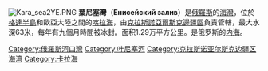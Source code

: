 [[Image:Kara_sea2YE.PNG|thumb]]
'''葉尼塞灣'''（'''Енисейский залив'''）是[[俄羅斯|俄羅斯]]的[[海灣|海灣]]，位於[[格達半島|格達半島]]和歐亞大陸之間的[[喀拉海|喀拉海]]，由[[克拉斯諾亞爾斯克邊疆區|克拉斯諾亞爾斯克邊疆區]]負責管轄，最大水深63米，每年有九個月時間被冰封。面积1.29万平方公里。是俄罗斯的[[内海|内海]]。

{{Russia-geo-stub}}
{{DEFAULTSORT:Енисейский}}
[[Category:俄羅斯河口灣|Category:俄羅斯河口灣]]
[[Category:叶尼塞河|Category:叶尼塞河]]
[[Category:克拉斯诺亚尔斯克边疆区海湾|Category:克拉斯诺亚尔斯克边疆区海湾]]
[[Category:卡拉海|Category:卡拉海]]